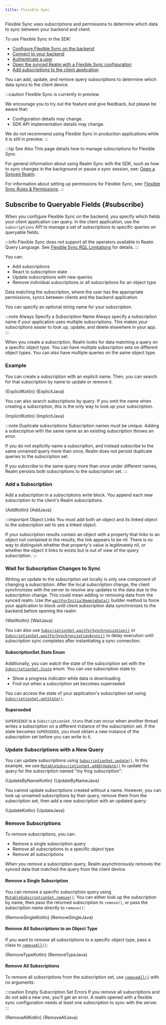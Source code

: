 ```yaml
---
title: Flexible Sync
---
```


Flexible Sync uses subscriptions and permissions to determine which
data to sync between your backend and client.

To use Flexible Sync in the SDK:

- [Configure Flexible Sync on the backend](https://docs.mongodb.com/realm/sync/configure/enable-sync/#std-label-enable-flexible-sync)
- [Connect to your backend](/sdk/java/app-services/connect)
- [Authenticate a user](/sdk/java/app-services/users/authenticate-users)
- [Open the synced Realm with a Flexible Sync configuration](/sdk/java/app-services/sync/open-a-synced-realm#flexible)
- [Add subscriptions to the client application](#subscribe)

You can add, update, and remove query subscriptions to determine which data 
syncs to the client device.

:::caution Flexible Sync is currently in preview.

We encourage you to try out the feature and give feedback, but please be aware that:

- Configuration details may change.
- SDK API implementation details may change.

We do not recommend using Flexible Sync in production applications while it is still in preview.
:::

:::tip See Also
This page details how to manage subscriptions for Flexible Sync. 

For general information about using Realm Sync with the SDK,
such as how to sync changes in the background or pause a sync session,
see: [Open a Synced Realm](/sdk/java/app-services/sync/open-a-synced-realm).

For information about setting up permissions for Flexible Sync, see:
[Flexible Sync Rules & Permissions](https://docs.mongodb.com/realm/sync/data-access-patterns/permissions/#std-label-flexible-sync-rules-and-permissions).
:::

## Subscribe to Queryable Fields {#subscribe}

When you configure Flexible Sync on the backend, you specify which fields
your client application can query. In the client application, use the 
`subscriptions` API to manage a set of subscriptions to specific queries on 
queryable fields.

:::info
Flexible Sync does not support all the operators available in Realm Query
Language. See [Flexible Sync RQL Limitations](https://docs.mongodb.com/realm/reference/realm-query-language/#std-label-flexible-sync-rql-limitations)
for details.
:::

You can:

- Add subscriptions
- React to subscription state
- Update subscriptions with new queries
- Remove individual subscriptions or all subscriptions for an object type

Data matching the subscription, where the user has the appropriate 
permissions, syncs between clients and the backend application.

You can specify an optional string name for your subscription.

:::note Always Specify a Subscription Name
Always specify a subscription name if your application uses multiple
subscriptions. This makes your subscriptions easier to look up,
update, and delete elsewhere in your app.
:::

When you create a subscription, Realm looks for data matching a query on a
specific object type. You can have multiple subscription sets on different 
object types. You can also have multiple queries on the same object type.

### Example

You can create a subscription with an explicit name. Then, you can
search for that subscription by name to update or remove it.

<Tabs groupId="java-sdk-languages">
    <TabItem value="kotlin" label="Kotlin">
        <CodeBlock language="kotlin">{ExplicitKotlin}</CodeBlock>
    </TabItem>
    <TabItem value="java" label="Java">
        <CodeBlock language="java">{ExplicitJava}</CodeBlock>
    </TabItem>
</Tabs>

You can also search subscriptions by query. If you omit the name when
creating a subscription, this is the only way to look up your
subscription.

<Tabs groupId="java-sdk-languages">
    <TabItem value="kotlin" label="Kotlin">
        <CodeBlock language="kotlin">{ImplicitKotlin}</CodeBlock>
    </TabItem>
    <TabItem value="java" label="Java">
        <CodeBlock language="java">{ImplicitJava}</CodeBlock>
    </TabItem>
</Tabs>

:::note Duplicate subscriptions
Subscription names must be unique. Adding a subscription 
with the same name as an existing subscription throws an error.

If you do not explicitly name a subscription, and instead subscribe 
to the same unnamed query more than once, Realm does not persist 
duplicate queries to the subscription set. 

If you subscribe to the same query more than once under different names, 
Realm persists both subscriptions to the subscription set.
:::

### Add a Subscription

Add a subscription in a subscriptions write block. You append each
new subscription to the client's Realm subscriptions.

<Tabs groupId="java-sdk-languages">
    <TabItem value="kotlin" label="Kotlin">
        <CodeBlock language="kotlin">{AddKotlin}</CodeBlock>
    </TabItem>
    <TabItem value="java" label="Java">
        <CodeBlock language="java">{AddJava}</CodeBlock>
    </TabItem>
</Tabs>

:::important Object Links
You must add both an object and its linked object to the subscription 
set to see a linked object.

If your subscription results contain an object with a property that links 
to an object not contained in the results, the link appears to be nil.
There is no way to distinguish whether that property's value is 
legitimately nil, or whether the object it links to exists but is out of
view of the query subscription.
:::

### Wait for Subscription Changes to Sync

Writing an update to the subscription set locally is only one component 
of changing a subscription. After the local subscription change, the client
synchronizes with the server to resolve any updates to the data due to 
the subscription change. This could mean adding or removing data from the 
synced realm. Use the [`waitForInitialRemoteData()`](https://docs.mongodb.com/realm-sdks/java/latest/io/realm/mongodb/sync/SyncConfiguration.Builder.html#waitForInitialRemoteData(long,java.util.concurrent.TimeUnit))
builder method to force your application to block until client subscription
data synchronizes to the backend before opening the realm:

<Tabs groupId="java-sdk-languages">
    <TabItem value="kotlin" label="Kotlin">
        <CodeBlock language="kotlin">{WaitKotlin}</CodeBlock>
    </TabItem>
    <TabItem value="java" label="Java">
        <CodeBlock language="java">{WaitJava}</CodeBlock>
    </TabItem>
</Tabs>

You can also use [`SubscriptionSet.waitForSynchronization()`](https://docs.mongodb.com/realm-sdks/java/latest/io/realm/mongodb/sync/SubscriptionSet.html#waitForSynchronization(java.lang.Long,java.util.concurrent.TimeUnit))
or [`SubscriptionSet.waitForSynchronizationAsync()`](https://docs.mongodb.com/realm-sdks/java/latest/io/realm/mongodb/sync/SubscriptionSet.html#waitForSynchronizationAsync(java.lang.Long,java.util.concurrent.TimeUnit,io.realm.mongodb.sync.SubscriptionSet.StateChangeCallback))
to delay execution until subscription sync completes after instantiating
a sync connection.

#### SubscriptionSet.State Enum

Additionally, you can watch the state of the subscription set with the 
[`SubscriptionSet.State`](https://docs.mongodb.com/realm-sdks/java/latest/io/realm/mongodb/sync/SubscriptionSet.State.html) enum.
You can use subscription state to:

- Show a progress indicator while data is downloading
- Find out when a subscription set becomes superseded

You can access the state of your application's subscription set using
[`SubscriptionSet.getState()`](https://docs.mongodb.com/realm-sdks/java/latest/io/realm/mongodb/sync/SubscriptionSet.html#getState()).

#### Superseded

`SUPERSEDED` is a `SubscriptionSet.State` that can occur when another
thread writes a subscription on a different instance of the 
subscription set. If the state becomes `SUPERSEDED`, you must obtain 
a new instance of the subscription set before you can write to it.

### Update Subscriptions with a New Query

You can update subscriptions using [`SubscriptionSet.update()`](https://docs.mongodb.com/realm-sdks/java/latest/io/realm/mongodb/sync/SubscriptionSet.html#update(io.realm.mongodb.sync.SubscriptionSet.UpdateCallback)).
In this example, we use [`MutableSubscriptionSet.addOrUpdate()`](https://docs.mongodb.com/realm-sdks/java/latest/io/realm/mongodb/sync/MutableSubscriptionSet.html#addOrUpdate(io.realm.mongodb.sync.Subscription))
to update the query for the subscription named "my frog subscription":

<Tabs groupId="java-sdk-languages">
    <TabItem value="kotlin" label="Kotlin">
        <CodeBlock language="kotlin">{UpdateByNameKotlin}</CodeBlock>
    </TabItem>
    <TabItem value="java" label="Java">
        <CodeBlock language="java">{UpdateByNameJava}</CodeBlock>
    </TabItem>
</Tabs>

You cannot update subscriptions created without a name. However, you can
look up unnamed subscriptions by their query, remove them from the
subscription set, then add a new subscription with an updated query:

<Tabs groupId="java-sdk-languages">
    <TabItem value="kotlin" label="Kotlin">
        <CodeBlock language="kotlin">{UpdateKotlin}</CodeBlock>
    </TabItem>
    <TabItem value="java" label="Java">
        <CodeBlock language="java">{UpdateJava}</CodeBlock>
    </TabItem>
</Tabs>

### Remove Subscriptions

To remove subscriptions, you can:

- Remove a single subscription query
- Remove all subscriptions to a specific object type
- Remove all subscriptions

When you remove a subscription query, Realm asynchronously removes the
synced data that matched the query from the client device.

#### Remove a Single Subscription

You can remove a specific subscription query
using [`MutableSubscriptionSet.remove()`](https://docs.mongodb.com/realm-sdks/java/latest/io/realm/mongodb/sync/MutableSubscriptionSet.html#remove(io.realm.mongodb.sync.Subscription)).
You can either look up the subscription by name, then pass the returned
subscription to `remove()`, or pass the subscription name directly to
`remove()`:

<Tabs groupId="java-sdk-languages">
    <TabItem value="kotlin" label="Kotlin">
        <CodeBlock language="kotlin">{RemoveSingleKotlin}</CodeBlock>
    </TabItem>
    <TabItem value="java" label="Java">
        <CodeBlock language="java">{RemoveSingleJava}</CodeBlock>
    </TabItem>
</Tabs>

#### Remove All Subscriptions to an Object Type

If you want to remove all subscriptions to a specific object type, pass
a class to [`removeAll()`](https://docs.mongodb.com/realm-sdks/java/latest/io/realm/mongodb/sync/MutableSubscriptionSet.html#removeAll(java.lang.Class)):

<Tabs groupId="java-sdk-languages">
    <TabItem value="kotlin" label="Kotlin">
        <CodeBlock language="kotlin">{RemoveTypeKotlin}</CodeBlock>
    </TabItem>
    <TabItem value="java" label="Java">
        <CodeBlock language="java">{RemoveTypeJava}</CodeBlock>
    </TabItem>
</Tabs>

#### Remove All Subscriptions

To remove all subscriptions from the subscription set, use
[`removeAll()`](https://docs.mongodb.com/realm-sdks/java/latest/io/realm/mongodb/sync/MutableSubscriptionSet.html#removeAll())
with no arguments:

:::caution Empty Subscription Set Errors
If you remove all subscriptions and do not add a new one, you'll 
get an error. A realm opened with a flexible sync configuration needs
at least one subscription to sync with the server.
:::

<Tabs groupId="java-sdk-languages">
    <TabItem value="kotlin" label="Kotlin">
        <CodeBlock language="kotlin">{RemoveAllKotlin}</CodeBlock>
    </TabItem>
    <TabItem value="java" label="Java">
        <CodeBlock language="java">{RemoveAllJava}</CodeBlock>
    </TabItem>
</Tabs>
